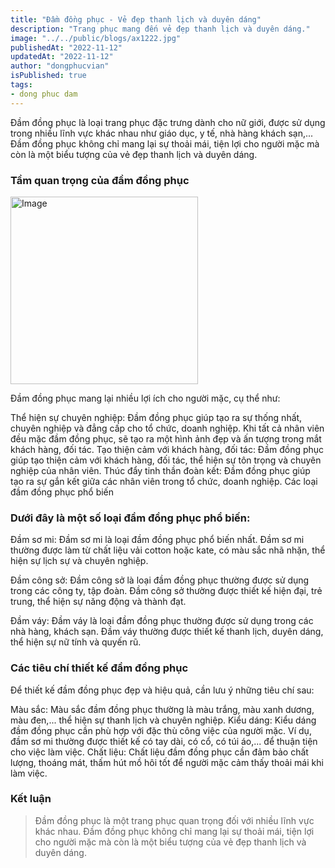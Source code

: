 ```yaml
---
title: "Đầm đồng phục - Vẻ đẹp thanh lịch và duyên dáng"
description: "Trang phục mang đến vẻ đẹp thanh lịch và duyên dáng."
image: "../../public/blogs/ax1222.jpg"
publishedAt: "2022-11-12"
updatedAt: "2022-11-12"
author: "dongphucvian"
isPublished: true
tags:
- dong phuc dam
---
```




Đầm đồng phục là loại trang phục đặc trưng dành cho nữ giới, được sử dụng trong nhiều lĩnh vực khác nhau như giáo dục, y tế, nhà hàng khách sạn,... Đầm đồng phục không chỉ mang lại sự thoải mái, tiện lợi cho người mặc mà còn là một biểu tượng của vẻ đẹp thanh lịch và duyên dáng.

### Tầm quan trọng của đầm đồng phục

<Image
  src="/blogs/ax1236.jpg"
  width="300"
  height="300"
  alt="Image"
  sizes="100vw"
/>

Đầm đồng phục mang lại nhiều lợi ích cho người mặc, cụ thể như:

Thể hiện sự chuyên nghiệp: Đầm đồng phục giúp tạo ra sự thống nhất, chuyên nghiệp và đẳng cấp cho tổ chức, doanh nghiệp. Khi tất cả nhân viên đều mặc đầm đồng phục, sẽ tạo ra một hình ảnh đẹp và ấn tượng trong mắt khách hàng, đối tác.
Tạo thiện cảm với khách hàng, đối tác: Đầm đồng phục giúp tạo thiện cảm với khách hàng, đối tác, thể hiện sự tôn trọng và chuyên nghiệp của nhân viên.
Thúc đẩy tinh thần đoàn kết: Đầm đồng phục giúp tạo ra sự gắn kết giữa các nhân viên trong tổ chức, doanh nghiệp.
Các loại đầm đồng phục phổ biến

### Dưới đây là một số loại đầm đồng phục phổ biến:

Đầm sơ mi: Đầm sơ mi là loại đầm đồng phục phổ biến nhất. Đầm sơ mi thường được làm từ chất liệu vải cotton hoặc kate, có màu sắc nhã nhặn, thể hiện sự lịch sự và chuyên nghiệp.

Đầm công sở: Đầm công sở là loại đầm đồng phục thường được sử dụng trong các công ty, tập đoàn. Đầm công sở thường được thiết kế hiện đại, trẻ trung, thể hiện sự năng động và thành đạt.

Đầm váy: Đầm váy là loại đầm đồng phục thường được sử dụng trong các nhà hàng, khách sạn. Đầm váy thường được thiết kế thanh lịch, duyên dáng, thể hiện sự nữ tính và quyến rũ.

### Các tiêu chí thiết kế đầm đồng phục

Để thiết kế đầm đồng phục đẹp và hiệu quả, cần lưu ý những tiêu chí sau:

Màu sắc: Màu sắc đầm đồng phục thường là màu trắng, màu xanh dương, màu đen,... thể hiện sự thanh lịch và chuyên nghiệp.
Kiểu dáng: Kiểu dáng đầm đồng phục cần phù hợp với đặc thù công việc của người mặc. Ví dụ, đầm sơ mi thường được thiết kế có tay dài, có cổ, có túi áo,... để thuận tiện cho việc làm việc.
Chất liệu: Chất liệu đầm đồng phục cần đảm bảo chất lượng, thoáng mát, thấm hút mồ hôi tốt để người mặc cảm thấy thoải mái khi làm việc.
### Kết luận

> Đầm đồng phục là một trang phục quan trọng đối với nhiều lĩnh vực khác nhau. Đầm đồng phục không chỉ mang lại sự thoải mái, tiện lợi cho người mặc mà còn là một biểu tượng của vẻ đẹp thanh lịch và duyên dáng.